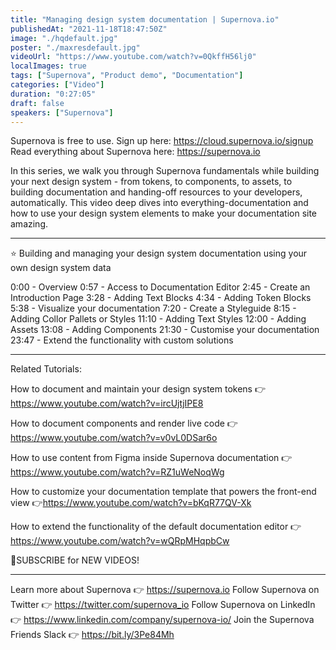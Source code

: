 ```yaml
---
title: "Managing design system documentation | Supernova.io"
publishedAt: "2021-11-18T18:47:50Z"
image: "./hqdefault.jpg"
poster: "./maxresdefault.jpg"
videoUrl: "https://www.youtube.com/watch?v=0QkffH56lj0"
localImages: true
tags: ["Supernova", "Product demo", "Documentation"]
categories: ["Video"]
duration: "0:27:05"
draft: false
speakers: ["Supernova"]
---
```


Supernova is free to use. Sign up here: https://cloud.supernova.io/signup
Read everything about Supernova here: https://supernova.io

In this series, we walk you through Supernova fundamentals while building your next design system - from tokens, to components, to assets, to building documentation and handing-off resources to your developers, automatically. This video deep dives into everything-documentation and how to use your design system elements to make your documentation site amazing.

---

⭐️ Building and managing your design system documentation using your own design system data

0:00 - Overview
0:57 - Access to Documentation Editor
2:45 - Create an Introduction Page
3:28 - Adding Text Blocks
4:34 - Adding Token Blocks
5:38 - Visualize your documentation
7:20 - Create a Styleguide
8:15 - Adding Collor Pallets or Styles
11:10 - Adding Text Styles
12:00 - Adding Assets
13:08 - Adding Components
21:30 - Customise your documentation
23:47 - Extend the functionality with custom solutions

---

Related Tutorials:

How to document and maintain your design system tokens 👉https://www.youtube.com/watch?v=ircUjtjIPE8

How to document components and render live code 👉https://www.youtube.com/watch?v=v0vL0DSar6o

How to use content from Figma inside Supernova documentation 👉https://www.youtube.com/watch?v=RZ1uWeNoqWg

How to customize your documentation template that powers the front-end view 👉https://www.youtube.com/watch?v=bKqR77QV-Xk

How to extend the functionality of the default documentation editor 👉
https://www.youtube.com/watch?v=wQRpMHqpbCw

📮SUBSCRIBE for NEW VIDEOS!

---

Learn more about Supernova 👉 https://supernova.io
Follow Supernova on Twitter 👉 https://twitter.com/supernova_io
Follow Supernova on LinkedIn 👉 https://www.linkedin.com/company/supernova-io/
Join the Supernova Friends Slack 👉 https://bit.ly/3Pe84Mh
